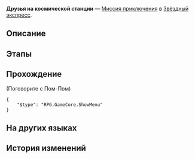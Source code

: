 {{Дополнить|Диалоги.}}
{{Миссия Инфобокс
|id              = 4050024
|Название        = 
|Изображение     = Миссия Освоения Друзья на космической станции.png
|Тип             = Миссия приключения
|События         = 
|Глава           = 
|Условия         = 
|Персонажи       = Первопроходец; Пом-Пом
|СтартЛокация    = Общий вагон
|Мир             = Звёздный экспресс
|Локации         = Общий вагон
|Предыдущая      = 
|Следующая       = 
|Награды         = Журнал приключений*1; Vortex of Wind*1; Кредиты*8 000
}}
'''Друзья на космической станции''' — [[Миссия приключения]] в [[Звёздный экспресс]].

==Описание==
{{Описание|<!--официальное описание из Перекрёстка судеб-->}}

==Этапы==


==Прохождение==
{{Дополнить}}



;(Поговорите с Пом-Пом)
<!--Unknown TalkSentence: 405000000-->
<pre>{
	"$type": "RPG.GameCore.ShowMenu"
}</pre>
{{Диалог Конец}}

==На других языках==
{{На других языках
|en   = Friends on the Space Station
|zhs  = 空间站的伙伴们
|zht  = 太空站的夥伴們
|ja   = 宇宙ステーションの仲間たち
|ko   = 우주정거장 친구들
|es   = Los amigos de la Estación Espacial
|fr   = Amis de la station spatiale
|ru   = Друзья на космической станции
|th   = สหายจากสถานีอวกาศ
|vi   = Đồng Hành Của Trạm Không Gian
|de   = Freunde auf der Raumstation
|id   = Teman-Teman dari Stasiun Luar Angkasa
|pt   = Amigos na Estação Espacial
}}

==История изменений==
{{История изменений|2.7}}
